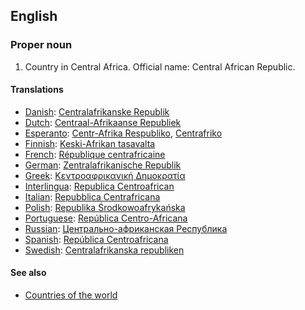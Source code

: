 ==English==

===Proper noun===

# Country in Central Africa. Official name: Central African Republic.
====Translations====
*[[Danish]]: [[Centralafrikanske Republik]]
*[[Dutch]]: [[Centraal-Afrikaanse Republiek]]
*[[Esperanto]]: [[Centr-Afrika Respubliko]], [[Centrafriko]]
*[[Finnish]]: [[Keski-Afrikan tasavalta]]
*[[French]]: [[République centrafricaine]]
*[[German]]: [[Zentralafrikanische Republik]]
*[[Greek]]: [[Κεντροαφρικανική Δημοκρατία]]
*[[Interlingua]]: [[Republica Centroafrican]]
*[[Italian]]: [[Repubblica Centrafricana]]
*[[Polish]]: [[Republika Środkowoafrykańska]]
*[[Portuguese]]: [[República Centro-Africana]]
*[[Russian]]: [[Центрально-африканская Республика]]
*[[Spanish]]: [[República Centroafricana]]
*[[Swedish]]: [[Centralafrikanska republiken]]

====See also====
*[[Countries of the world]]